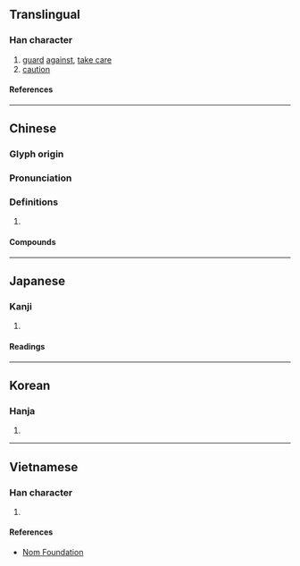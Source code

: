 {{character info/new}}
==Translingual==

===Han character===
{{Han char|rn=81|rad=比|as=05|sn=9|four=21331|canj=PPPH|ids=⿱比必}}

# [[guard]] [[against]], [[take care]]
# [[caution]]

====References====
{{Han ref|kx=0591.040|dkj=16750|dj=0983.050|hdz=21418.030|uh=6BD6}}

----

==Chinese==
{{zh-forms}}

===Glyph origin===
{{Han etym}}

===Pronunciation===
{{zh-pron
|m=bì
|c=bei3
|mn=pì
|mc=y
|oc=y
|ma=
|cat=v,n
}}

===Definitions===
{{zh-hanzi}}

# {{rfdef|lang=zh}}

====Compounds====
{{zh-der|小毖|劼毖|毖泉|懲前毖後|懲毖|毖祀}}

----

==Japanese==

===Kanji===
{{ja-kanji|grade=|rs=比05}}

# {{defn|lang=ja|sort=比05}}

====Readings====
{{ja-readings
|on=ひ
|kun=つつしむ
}}

----

==Korean==

===Hanja===
{{ko-hanja|비}}

# {{defn|lang=ko|sort=比05}}

----

==Vietnamese==

===Han character===
{{vi-readings|rs=比05|reading=bí}}

# {{defn|lang=vi|sort=比05}}

====References====
* [http://nomfoundation.org/common/nom_details.php?codepoint=6bd6 Nom Foundation]